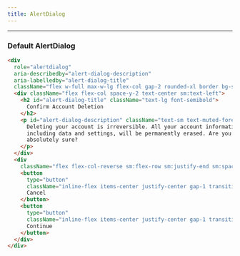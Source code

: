 ```yaml
---
title: AlertDialog
---
```


---


### Default AlertDialog

<AlertDialogExample />

```html title="alert-dialog.html"
<div
  role="alertdialog"
  aria-describedby="alert-dialog-description"
  aria-labelledby="alert-dialog-title"
  className="flex w-full max-w-lg flex-col gap-2 rounded-xl border bg-surface p-6 shadow-lg">
  <div className="flex flex-col space-y-2 text-center sm:text-left">
    <h2 id="alert-dialog-title" className="text-lg font-semibold">
      Confirm Account Deletion
    </h2>
    <p id="alert-dialog-description" className="text-sm text-muted-foreground">
      Deleting your account is irreversible. All your account information,
      including data and settings, will be permanently erased. Are you
      absolutely sure?
    </p>
  </div>
  <div
    className="flex flex-col-reverse sm:flex-row sm:justify-end sm:space-x-2">
    <button
      type="button"
      className="inline-flex items-center justify-center gap-1 transition-colors duration-150 active:brightness-90 text-sm disabled:pointer-events-none disabled:brightness-75 disabled:opacity-80 hover:bg-accent hover:text-accent-foreground rounded-md h-10 px-3">
      Cancel
    </button>
    <button
      type="button"
      className="inline-flex items-center justify-center gap-1 transition-colors duration-150 active:brightness-90 text-sm disabled:pointer-events-none disabled:brightness-75 disabled:opacity-80 bg-primary text-primary-foreground hover:bg-primary/90 rounded-md h-10 px-3">
      Continue
    </button>
  </div>
</div>
```
